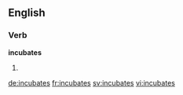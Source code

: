 ==English==

===Verb===
'''incubates'''

# {{en-third-person singular of|incubate}}

[[de:incubates]]
[[fr:incubates]]
[[sv:incubates]]
[[vi:incubates]]